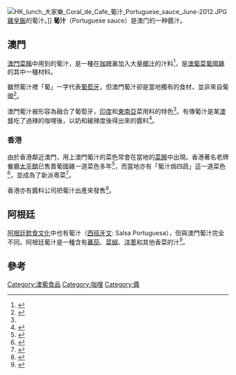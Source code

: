[[File:HK_lunch_大家樂_Coral_de_Cafe_葡汁_Portuguese_sauce_June-2012.JPG|thumb]][[雞皇飯|雞皇飯]]的葡汁。]]
'''葡汁'''（Portuguese sauce）是澳门的一种醬汁。

==澳門==
[[澳門#飲食|澳門菜餚]]中用到的葡汁，是一種在[[咖喱|咖喱]]裏加入大量[[椰汁|椰汁]]的汁料<ref>{{cite book|author1=劉晉|title=晉情料理: 阿晉的美味廚房|page=114頁|url=https://books.google.com/books?id=ZmX8CAAAQBAJ&pg=PA114|accessdate=2018-03-05}}</ref>，是[[土生葡人美食烹飪技藝|澳葡菜]][[葡國雞|葡國雞]]的其中一種材料。

雖然葡汁裡「葡」一字代表[[葡萄牙|葡萄牙]]，但澳門葡汁卻是當地獨有的食材，並非來自葡國<ref name="MacaoPortugueseSauce1">{{cite book|author1=陳紀臨|author2=方曉嵐|editor=郭麗眉、祁恩|title=特級校對陳家廚坊：回家吃飯|url=https://books.google.com/books?id=eSfTAAAAQBAJ&pg=PA65#v=onepage&q&f=false|date=2012年8月|publisher=[[萬里機構|萬里機構]]|location=香港|isbn=978-962-14-4887-3|page=65頁|accessdate=2018-03-04}}</ref>。

澳門葡汁被形容為融合了葡萄牙，[[印度|印度]]和[[東南亞|東南亞]]菜用料的特色<ref name="MacaoPortugueseSauce1"/>。有傳葡汁是某[[澳門總督|澳督]]吃了過辣的咖哩後，以奶和緩辣度後得出來的醬料<ref>{{cite news|title=葡汁焗蟹 咖哩辛香 椰奶甜|url=https://tw.appledaily.com/lifestyle/daily/20061030/22992187|accessdate=2018-03-05|work=[[蘋果日報_(台灣)|台灣蘋果日報]]|date=2003-10-30}}</ref>。

===香港===
由於香港鄰近澳門，用上澳門葡汁的菜色常會在當地的[[香港飲食|菜餚]]中出現。香港著名老牌餐廳[[太平館|太平館]]已售賣葡國雞一道菜色多年<ref>{{cite news|title=中環耳目：許浩明推介太平館葡國雞|url=http://orientaldaily.on.cc/cnt/news/20100421/00176_091.html|accessdate=2018-03-04|work=[[東方日報|東方日報]]|date=2010-04-21}}</ref>，而當地亦有「葡汁焗四蔬」這一道菜色<ref>{{cite news|title=冠軍大廚：港中餐世界最好|url=http://www1.hkej.com/dailynews/articlePrint/id/1401353|accessdate=2018-03-04|work=[[信報財經新聞|信報財經新聞]]|date=2016-09-29|quote=他形容香港雖然是彈丸之地，中餐水平卻屬世界之冠，不但發揚了廣東叉燒和葡汁焗四蔬等名菜...}}</ref>，並成為了新派粵菜<ref>{{cite book|author1=胡幸福|title=趣聞廣東|date=2017年10月1日|publisher=菘博出版事業有限公司|page=248頁|url=https://books.google.com/books?id=8PM2DwAAQBAJ&pg=PT248#v=onepage&q&f=false|accessdate=2018-03-04}}</ref>。

香港亦有醬料公司把葡汁出產來發售<ref>{{cite web|title=葡汁|url=https://hk-kitchen.lkk.com/hk/zh-hk/Products/ConsumerProduct/Convenience%20Sauce/coconutcurrysauce/|website=[[李錦記|李錦記]]|accessdate=2018-03-04}}</ref>。

==阿根廷==
[[阿根廷|阿根廷]][[阿根廷#飲食|飲食文化]]中也有葡汁（[[西班牙文|西班牙文]]: Salsa Portuguesa），但與澳門葡汁完全不同。阿根廷葡汁是一種含有[[蕃茄|蕃茄]]、[[菜椒|菜椒]]、[[洋蔥|洋蔥]]和其他香菜的汁<ref>{{cite web|title=Salsa portuguesa (葡汁)|url=http://recetasdeargentina.com.ar/salsa-portuguesa/|website=Recetas de Argentina|accessdate=2018-03-04|language=es}}</ref>。

== 參考 ==
{{reflist}}


[[Category:澳葡食品|Category:澳葡食品]]
[[Category:咖哩|Category:咖哩]]
[[Category:醬|Category:醬]]